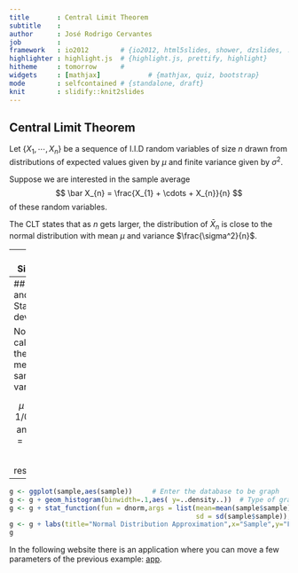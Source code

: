 ```yaml
---
title       : Central Limit Theorem
subtitle    : 
author      : José Rodrigo Cervantes
job         : 
framework   : io2012        # {io2012, html5slides, shower, dzslides, ...}
highlighter : highlight.js  # {highlight.js, prettify, highlight}
hitheme     : tomorrow      # 
widgets     : [mathjax]            # {mathjax, quiz, bootstrap}
mode        : selfcontained # {standalone, draft}
knit        : slidify::knit2slides
---
```

## Central Limit Theorem

Let $\{ X_{1} , \cdots , X_{n} \}$ be a sequence of I.I.D random variables of size $n$ drawn from distributions of expected values given by $\mu$ and finite variance given by $\sigma^2$. 

Suppose we are interested in the sample average
$$ \bar X_{n} = \frac{X_{1} + \cdots + X_{n}}{n} $$
of these random variables. 

The CLT states that as $n$ gets larger, the distribution of $\bar X_n$ is close to the normal distribution with mean $\mu$ and variance $\frac{\sigma^2}{n}$.

---
## Simulation

We fixed a few basic settings to be used during this analysis. 
```r
## setwd("~/.....)    # set the directory
library(ggplot2)      # to be able to graph
set.seed(0)           # to be able to reproduce
```

The following code shows how to build 1000 simulations of averages of 40 exponentials with $\lambda = 0.2$.

```r
# Number of simulations
numsim = 1000                                                
# Create the simulations
sample = NULL                                                
for (i in 1 : numsim) sample = c(sample, mean(rexp(40,0.2))) 
# Create a dataframe (ggplot)
sample<-as.data.frame(sample)                                
```

---
## Mean and Standard deviation

Now, we calculate the sample mean and sample variance:
```r
mean(sample$sample)
var(sample$sample)
```
A consequence of the CLT is that the mean and variance of the random variable given by the average are approximated by

$$\mu = 1/\lambda = 1/0.2 = 5\quad\text{and}\quad\sigma^2/n = 25/40 = 0.625$$

respectively.

---
```r
g <- ggplot(sample,aes(sample))     # Enter the database to be graph
g <- g + geom_histogram(binwidth=.1,aes( y=..density..))  # Type of graph / histogram
g <- g + stat_function(fun = dnorm,args = list(mean=mean(sample$sample), 
                                               sd = sd(sample$sample)), color = "green")
g <- g + labs(title="Normal Distribution Approximation",x="Sample",y="Frequency")
g
```

In the following website there is an application where you can move a few parameters of the previous example: [app](http://romath.shinyapps.io/DevelopingDataProducts).





